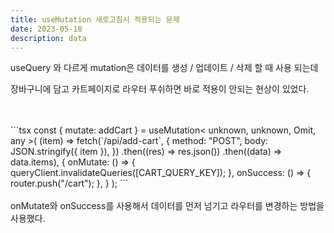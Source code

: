 ```yaml
---
title: useMutation 새로고침시 적용되는 문제
date: 2023-05-18
description: data
---
```


useQuery 와 다르게 mutation은 데이터를 생성 / 업데이트 / 삭제 할 때 사용 되는데

장바구니에 담고 카트페이지로 라우터 푸쉬하면 바로 적용이 안되는 현상이 있었다.

<br />
<br />
```tsx
const { mutate: addCart } = useMutation<
    unknown,
    unknown,
    Omit<Cart, "id" | "userId">,
    any
  >(
    (item) =>
      fetch(`/api/add-cart`, {
        method: "POST",
        body: JSON.stringify({ item }),
      })
        .then((res) => res.json())
        .then((data) => data.items),
    {
      onMutate: () => {
        queryClient.invalidateQueries([CART_QUERY_KEY]);
      },
      onSuccess: () => {
        router.push("/cart");
      },
    }
  );
```

<br />
<br />
onMutate와 onSuccess를 사용해서 데이터를 먼저 넘기고 라우터를 변경하는 방법을
사용했다.
